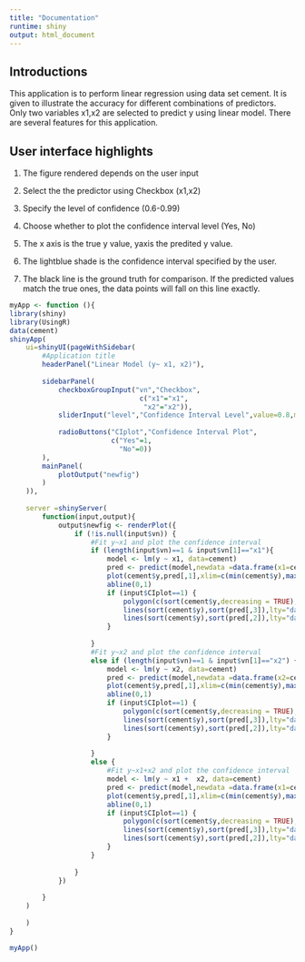 ```yaml
---
title: "Documentation"
runtime: shiny
output: html_document
---
```


## Introductions
This application is to perform linear regression using data set cement. It is given to illustrate the accuracy for different combinations of predictors. Only two variables x1,x2 are selected to predict y using linear model. There are several features for this application.

## User interface highlights

1. The figure rendered depends on the user input

2. Select the the predictor using Checkbox (x1,x2)

3. Specify the level of confidence (0.6-0.99)

4. Choose whether to plot the confidence interval level (Yes, No)

5. The x axis is the true y value, yaxis the predited y value.

6. The lightblue shade is the confidence interval specified by the user. 

7. The black line is the ground truth for comparison. If the predicted values match the true ones, the data points will fall on this line exactly.

```r
myApp <- function (){
library(shiny)
library(UsingR)
data(cement)
shinyApp(
    ui=shinyUI(pageWithSidebar(
        #Application title
        headerPanel("Linear Model (y~ x1, x2)"),
        
        sidebarPanel(
            checkboxGroupInput("vn","Checkbox",
                                c("x1"="x1",
                                 "x2"="x2")),
            sliderInput("level","Confidence Interval Level",value=0.8,min=0.6,max=0.99,step=0.01),
            
            radioButtons("CIplot","Confidence Interval Plot",
                         c("Yes"=1,
                           "No"=0))
        ),
        mainPanel(
            plotOutput("newfig")
        )
    )),
    
    server =shinyServer(
        function(input,output){
            output$newfig <- renderPlot({
                if (!is.null(input$vn)) {
                    #Fit y~x1 and plot the confidence interval
                    if (length(input$vn)==1 & input$vn[1]=="x1"){
                        model <- lm(y ~ x1, data=cement)
                        pred <- predict(model,newdata =data.frame(x1=cement$x1),interval="confidence",level=input$level)
                        plot(cement$y,pred[,1],xlim=c(min(cement$y),max(cement$y)),ylim=c(min(cement$y),max(cement$y)),xlab="True y",ylab="Predicted y")
                        abline(0,1)
                        if (input$CIplot==1) {
                            polygon(c(sort(cement$y,decreasing = TRUE), sort(cement$y)), c(sort(pred[ ,3],decreasing = TRUE), sort(pred[ ,2])), col = 'lightblue1')
                            lines(sort(cement$y),sort(pred[,3]),lty="dashed",col="green")
                            lines(sort(cement$y),sort(pred[,2]),lty="dashed",col="green")
                        }
      
                    }
                    #Fit y~x2 and plot the confidence interval
                    else if (length(input$vn)==1 & input$vn[1]=="x2") {
                        model <- lm(y ~ x2, data=cement)
                        pred <- predict(model,newdata =data.frame(x2=cement$x2),interval="confidence",level=input$level)
                        plot(cement$y,pred[,1],xlim=c(min(cement$y),max(cement$y)),ylim=c(min(cement$y),max(cement$y)),xlab="True y",ylab="Predicted y")
                        abline(0,1)
                        if (input$CIplot==1) {
                            polygon(c(sort(cement$y,decreasing = TRUE), sort(cement$y)), c(sort(pred[ ,3],decreasing = TRUE), sort(pred[ ,2])), col = 'lightblue1')
                            lines(sort(cement$y),sort(pred[,3]),lty="dashed",col="green")
                            lines(sort(cement$y),sort(pred[,2]),lty="dashed",col="green")
                        }
                        
                    }
                    else {
                        #Fit y~x1+x2 and plot the confidence interval
                        model <- lm(y ~ x1 +  x2, data=cement)
                        pred <- predict(model,newdata =data.frame(x1=cement$x1,x2=cement$x2),interval="confidence",level=input$level)
                        plot(cement$y,pred[,1],xlim=c(min(cement$y),max(cement$y)),ylim=c(min(cement$y),max(cement$y)),xlab="True y",ylab="Predicted y")
                        abline(0,1)
                        if (input$CIplot==1) {
                            polygon(c(sort(cement$y,decreasing = TRUE), sort(cement$y)), c(sort(pred[ ,3],decreasing = TRUE), sort(pred[ ,2])), col = 'lightblue1')
                            lines(sort(cement$y),sort(pred[,3]),lty="dashed",col="green")
                            lines(sort(cement$y),sort(pred[,2]),lty="dashed",col="green")
                        }
                    }
                    
                }
            })
    
        }
    )
    
    )
}
```

```r
myApp()
```  

